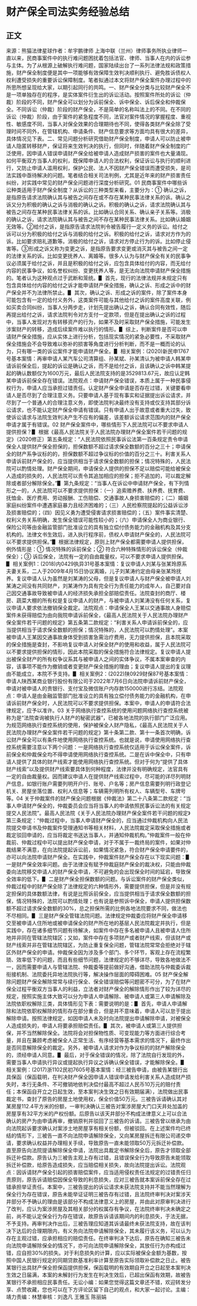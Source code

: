 # 财产保全司法实务经验总结
## 正文
来源：熊猫法律星球作者：牟宇鹏律师 上海中联（兰州）律师事务所执业律师一直以来，民商事案件中的执行难问题困扰着包括法官、律师、当事人在内的诉讼参与主体。为了从根源上破解执行难问题，国家陆续出台了一系列法律法规和政策措施，财产保全制度便是其中一项能够有效保障生效判决顺利执行、避免胜诉债权人权利遭受损失的重要诉讼保障制度。笔者拟通过本文将财产保全案件办理过程中的所思所想呈现给大家，以期引起同行的共鸣。一、财产保全分类与比较财产保全不是一项单独存在的程序，是实体案件衍生出的诉讼活动。按照案件所处的诉讼（仲裁）阶段的不同，财产保全可以划分为诉前保全、诉中保全、诉后保全和仲裁保全。不同诉讼（仲裁）阶段的财产保全，不是简单的名称叫法上的不同。在不同的诉讼（仲裁）阶段，由于案件的紧急程度不同，法官对案件情况的掌握程度、重视性、敏感度不同，当事人对保全效果的合理期待也不同，使得各类财产保全除了受理时间不同外，在管辖机构、申请条件、财产信息要求等方面均具有很大的差异，具体情况见下表。二、常见问题分析研究借助财产保全制度，申请人可以防止被申请人隐匿转移财产，保证将来生效判决的执行，但同时，伴随着财产保全制度的广泛使用，因申请人错误申请财产保全给被申请人造成财产损害的案件也大量涌现。如何平衡双方当事人的权利，既保障申请人的合法权利，保证诉讼与执行的顺利进行，又防止申请人滥用权利，保护公民、法人不因财产保全错误而遭受损失，是司法实践中亟待解决的问题。笔者结合相关司法判例，尤其是近年来的财产损害责任纠纷，对实践中常见的财产保全问题进行深度分析研究。01 民商事案件中哪些诉讼种类适用于财产保全制度？从诉讼的三种类型来看，主要分为：① 确认之诉，是指原告请求法院确认其与被告之间存在或不存在某种民事法律关系的诉。确认之诉又分为积极的确认之诉与消极的确认之诉。积极的确认之诉，请求法院确认其与被告之间存在某种民事法律关系的诉。比如确认合同关系、确认亲子关系等。消极的确认之诉，请求法院确认其与被告之间不存在某种民事法律关系。比如确认婚姻无效等。②给付之诉，是指原告请求法院判令被告履行一定义务的诉讼。给付之诉可以分为积极的给付之诉与消极的给付之诉。积极的给付之诉，请求对方作为的诉。比如要求赔礼道歉等。消极的给付之诉，请求对方停止行为的诉。比如停止侵害等。③形成之诉又称为变更之诉，是指原告要求变更或消灭其与被告之间一定的法律关系的诉。比如变更抚养人、离婚等。很多人认为与财产保全有关的民事争议必须属于给付之诉，并且是积极的给付之诉，应包含具体给付的内容，而无给付内容的民事争议，如名誉权纠纷、变更抚养人等，是无法向法院申请财产保全措施的。笔者认为这种观点过于武断和笼统。▋ 首先，现行的法律法规并未规定只有包含具体给付内容的给付之诉才能申请财产保全措施，确认之诉、形成之诉中的财产保全并不为法律所禁止。▋ 其次，确认之诉、形成之诉的案件，除了案件本身可能包含有一定的给付义务外，这类案件可能与其他给付之诉的案件高度关联，例如买卖合同纠纷，当事人分两步走，计划先提出确认之诉，确认合同有效性，随后再提出给付之诉，请求法院判令对方支付一定款项，但是在提出确认之诉的过程中，当事人发现对方有转移资产的行为，如果不及时采取财产保全措施，可能发生涉案财产的转移，造成后续案件难以执行的情形。▋ 综上，判断案件是否可以申请财产保全措施，应从实体上进行分析，包括现实情况的紧急必要性，不采取财产保全措施会不会导致难以弥补的损害等角度进行分析判断，而不是一概而论的认为，只有哪一类的诉讼案件才能申请财产保全。▋ 相关案例：(2020)新民申1767号基本案情：再审申请人某汽车公司清算组、孙某斌、孙某清认为被申请人韩某申请诉前保全后，提起的诉讼是确认之诉，而不是给付之诉，且该确认之诉中韩某提起的确认数额仅为1600万元，最后人民法院支持的是3529813.67元，故应认定韩某申请诉前保全存在错误。法院观点：申请财产保全错误，本质上属于一种民事侵权行为，申请人应当承担过错责任。认定财产保全申请是否存在过错，关键要看申请人是否尽到了合理注意义务。只要申请人基于现有事实和证据提出诉讼请求，并尽到了一个普通人的合理注意义务，即使法院判决最终没有支持或仅支持其部分诉讼请求，也不能认定财产保全申请有错误。只有申请人出于故意或者重大过失，致使诉讼请求与法院生效判决产生不应有的偏差，该差额诉讼请求范围内的财产保全申请才属于有错误。02 财产保全案件中，哪些情形下人民法院可以不要求申请人提供担保？▋ 根据《最高人民法院关于人民法院办理财产保全案件若干问题的规定》（2020修正）第五条规定：“人民法院依照民事诉讼法第一百条规定责令申请保全人提供财产保全担保的，担保数额不超过请求保全数额的百分之三十；申请保全的财产系争议标的的，担保数额不超过争议标的价值的百分之三十。利害关系人申请诉前财产保全的，应当提供相当于请求保全数额的担保；情况特殊的，人民法院可以酌情处理。财产保全期间，申请保全人提供的担保不足以赔偿可能给被保全人造成的损失的，人民法院可以责令其追加相应的担保；拒不追加的，可以裁定解除或者部分解除保全。”▋ 第九条规定：“当事人在诉讼中申请财产保全，有下列情形之一的，人民法院可以不要求提供担保：（一）追索赡养费、扶养费、抚育费、抚恤金、医疗费用、劳动报酬、工伤赔偿、交通事故人身损害赔偿的；（二）婚姻家庭纠纷案件中遭遇家庭暴力且经济困难的；（三）人民检察院提起的公益诉讼涉及损害赔偿的；（四）因见义勇为遭受侵害请求损害赔偿的；（五）案件事实清楚、权利义务关系明确，发生保全错误可能性较小的；（六）申请保全人为商业银行、保险公司等由金融监管部门批准设立的具有独立偿付债务能力的金融机构及其分支机构的。法律文书生效后，进入执行程序前，债权人申请财产保全的，人民法院可以不要求提供担保。”▋ 根据法律规定，原则上财产保全都需要申请人提供担保，例外情形是：① 情况特殊的诉前保全；② 符合六种特殊情形的诉讼保全（仲裁保全）；③ 诉后保全，法院有一定的自由裁量权，可以不要求申请人提供担保。▋ 相关案例1：(2018)内0429执异31号基本案情：复议申请人刘某与张某玲原系夫妻关系，二人于2009年4月15日协议离婚，儿子刘某涛约定由母亲张某玲抚养。复议申请人认为虽然是刘某涛的父母，但是复议申请人与财产保全被申请人刘某涛之间没有共同财产，刘某涛作为具有完全行为责任能力的成年人，自己要对自己因交通事故导致被申请人的经济损失承担全部赔偿责任。法院查封的商厅、楼房、蔬菜大棚的所有权是复议申请人的财产，与被申请人刘某涛没有任何关系，复议申请人要求依法撤销保全裁定。法院观点：申请保全人王某以交通事故人身赔偿案件未获得赔偿为由向我院申请诉前保全，《最高人民法院关于人民法院办理财产保全案件若干问题的规定》第五条第二款规定：“利害关系人申请诉前保全的，应当提供相当于请求保全数额的担保；情况特殊的，人民法院可以酌情处理”。本案被申请人王某因交通事故身体受到损害急需治疗费用，无力提供担保，且本院采取的保全措施是查封，不影响复议申请人对保全财产的使用和收益，属于人民法院可以不要求提供担保的情形，因此本院采取的保全措施符合法律规定。复议申请人提出被保全财产的所有权争议系其与被申请人之间的实体争议，不属本案审查的内容，该事项不能作为撤销或者变更财产保全措施的理由；复议申请人提出的复议理由不能成立，本院不予支持。▋ 相关案例2：(2022)陕0929财保87号基本案情：申请人陕西某商业银行股份有限公司于2022年7月6日向法院申请诉前财产保全，申请对被申请人的贵银行、支付宝及微信账户内存款150000进行冻结。法院观点：申请人是由金融监管部门批准设立的具有独立偿付债务能力的金融机构，在申请诉前财产保全时，人民法院可以不要求提供担保。本案中，申请人的申请符合法律规定，应予以准许。03 关于网络执行查控系统的使用问题网络执行查控系统被称为是“法院查询被执行人财产的秘密武器”，已被各地法院的执行部门广泛应用。为规范网络执行查控系统的使用，保护被保全人财产隐私，《最高人民法院关于人民法院办理财产保全案件若干问题的规定》第十条第二款、第十一条首次明确，诉讼财产保全可以有条件地使用网络执行查控系统。也就是说，申请使用网络执行查控系统需要注意以下两个问题：一是网络执行查控系统仅适用于诉讼保全案件，诉前保全和仲裁保全均不得申请使用网络执行查控系统。二是在诉中保全中，只有申请人提供了具体的财产线索才能使用网络执行查控系统。但对于何为“提供了具体财产线索”以及提供财产线索要具体到何种程度，法律并没有明确规定，法官具有一定的自由裁量权。因而建议申请人在提供财产线索过程中，尽可能的详尽列明财产信息，如银行账户需要列明开户行、账号、户名等；房产信息需要列明行政登记机关、房屋坐落位置、权利人信息等；车辆需列明所有权人、车辆型号、车牌号等。04 关于仲裁案件的财产保全问题根据《仲裁法》第二十八条第二款规定：“当事人申请财产保全的，仲裁委员会应当将当事人的申请依照民事诉讼法的有关规定提交人民法院”。最高人民法院《关于人民法院办理财产保全案件若干问题的规定》第三条规定：“仲裁过程中，当事人申请财产保全的，应当通过仲裁机构向人民法院提交申请书及仲裁案件受理通知书等相关材料，人民法院裁定采取保全措施或者裁定驳回申请的，应当将裁定书送达当事人，并通知仲裁机构。”仲裁案件一般在仲裁前、仲裁过程中可以提出财产保全申请，对于不属于一裁终局的案件，如果对仲裁结果不满意，在向法院提起诉讼前，如果情况紧急，符合财产保全申请要件的，亦可以向法院申请财产保全。在实践中，仲裁案件财产保全存在以下现实问题：▋ 一是财产保全效率问题。由于法律没有赋予仲裁庭财产保全的裁决权，只能由仲裁委向法院移交申请人的财产保全申请，不可避免的会出现保全时间的延宕，导致保全效率的低下。▋ 二是财产保全担保数额的问题。与诉讼案件的财产保全类似，仲裁过程中的财产保全除了法律规定的六种情形外，需要提供担保，但是并没有规定担保的具体数额法律，有说是比照诉前保全，应当提供相当于请求保全数额的担保，情况特殊的，法院可以酌情处理；也有说是参照诉中保全，申请人提供担保数额不超过请求保全数额的30%，总之担保所需的比例各地法院要求不同，做法也不尽相同。▋ 三是财产保全管辖法院问题。法律规定仲裁委应将财产保全申请移交至被申请人住所地或被申请保全的财产所在地的基层人民法院裁定并执行，但是实践中，存在诸多细节问题有待解决，如案件中存在多名被申请人且被申请人住所地并非同在管辖法院辖区；又如，案件中存在多项财产或者财产线索，但该财产或财产线索并非在管辖法院辖区，为防止重复保全问题，管辖法院常常会拒绝对于辖区外财产保全的申请。仲裁保全因为涉及多个部门、多个环节，客观上存在流程繁琐、效率低下的问题，而且有些细节问题，法律规定的不够详尽，导致各地做法不一，因而需要申请人与管辖法院、仲裁委等提前做好沟通，借助法院与仲裁委诉裁衔接机制、法院委托异地法院执行等，解决操作层面的障碍困难。05 财产保全解除问题财产保全解除常常与续行保全、保全错误赔偿等问题密不可分，为了在财产保全过程平衡双方当事人的利益，立法者对财产保全的解除情形作出了较为详尽的规定，按照实施主体大致可以分为申请人申请解除、被申请人或第三人申请解除及法院依职权解除三类，具体情形见下表：需要说明的是：▋ 首先，申请人申请解除和法院依职权解除的情形存在部分重合，但是并不意味着，申请人可以怠于提出解除申请。按照法律规定，如因申请人未及时向法院提出申请解除申请，对被保全人造成损失的，申请人将要承担赔偿责任。▋ 其次，被申请人或第三人提供担保，并不当然解除保全。法院将会对担保物性质、可变现能力等方面进行综合考量，并且在兼顾考虑被保全人正常生活、有序经营等基本需求的情况下，最终作出是否同意解除保全的裁定。另外，被申请人请求对作为争议标的的财产解除保全的，须经申请人同意。▋ 最后，对于保全错误的情况，除了法院自行发现的外，需要当事人申请执行异议或提起执行异议之诉确认保全错误，才能解除保全。▋ 相关案例：(2017)浙1102民初7605号基本案情：经三被告申请，由被告某银行出具保函（保函载明，在判决财产保全因申请人错误申请发给利害关系人造成财产损失时，本行无条件、不可撤销地依判决偿付最高不超过人民币10万元的赔付责任；本保函自开立之日起生效，至本案判决生效之日有效期届满），法院做出民事裁定书，查封了原告的房屋土地使用权，保全价值50万元。三被告诉请确认其对某房屋112.4平方米的份额，一审判决确认三被告对案涉房屋大门口天井处加盖的房屋享有32平方米的产权份额。后原告以该天井部分不构成法律意义上可以合法确认的房产为由申请再审，撤销原判并驳回了三被告的诉请。三被告曾以继承为由向法院起诉要求确认对案涉土地房屋享有相关份额，但被驳回。在上述案件均已终结的情形下，三被告一直不向法院申请解除保全，又向某房屋拆迁有限公司递交申请，要求确认权益并办理相关手续，导致原告一直未能领取50万元拆迁补偿款。直至原告向法院提请解除保全申请，法院出具裁定书解除保全后，原告才领取全部拆迁补偿款。原告认为三被告主观上存有过错，且错误保全行为导致原告未能领取拆迁补偿款，给原告造成损失，应当赔偿相关损失，故向法院提出诉讼。法院观点：因诉请财产保全引起的损害赔偿案件，应当适用侵权责任法规定的过错责任归责原则，原告诉请赔偿因保全导致的利息损失，应对三被告就本案诉前保全存在过错承担举证责任。本案中，三被告提出的诉讼请求未获法院支持并不能当然理解为保全行为存在错误，原告未能举证证明三被告存有过错，且法院终审判决对案涉天井部分不予确认的理由是该部分不构成法律意义上的房屋，并由此对原审判决进行了改判，应认为案涉房屋及其相关部分的权属存有争议，在法院终审判决未确定之前，尚不能认定保全行为存在错误，故原告诉请该期间内的利息损失，于法无据，不予支持。再审判决作出后，三被告理应知道其诉请最终未获法院支持，故在该判决下达后的合理期限内，有义务向法院申请解除保全，其未履行该义务，可以认为存在主观过错，应承担相应的赔偿责任。在终审判决下达后，原告在确知三被告未向法院申请解除保全的情况下，亦可向法院申请解除保全，其放任行为亦构成过错，应自担30%的损失。对于利息损失的计算，应以实际被保全金额为基数，按照中国人民银行规定的同期贷款基准利率计算至原告实际领取补偿款之日止。被告某银行出具财产保全担保函提供担保，保函载明的有效期自开立之日起至本案判决生效之日届满，本案的未解封行为发生在判决生效后，已超出保函有效期，故被告某银行不承担相应民事责任。无讼小编：如果您觉得这篇文章还不错，欢迎转发分享、点赞收藏，您也可以在下方评论区留下自己的观点，和大家一起讨论。主编：靖力责编：林慧审核：刘逸凡 王雅玉 陈丽娟 